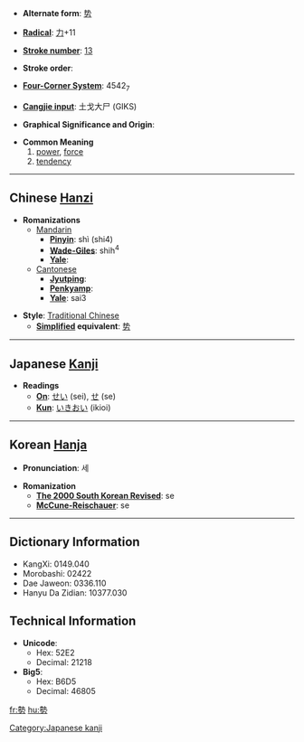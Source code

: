 * '''Alternate form''': [[势]]

* '''[[Wiktionary:Chinese radical index| Radical]]''': [[Wiktionary:Chinese radical index 力|力]]+11

* '''[[Wiktionary:Chinese total strokes index|Stroke number]]''': [[Wiktionary:Chinese total strokes index 13|13]]

* '''Stroke order''': 

* '''[[Wiktionary:Chinese four corner index|Four-Corner System]]''': 4542<sub>7</sub>

* '''[[Wiktionary:Chinese Cangjie index|Cangjie input]]''': 土戈大尸 (GIKS)

* '''Graphical Significance and Origin''': 

* '''Common Meaning'''
*#[[power]], [[force]]
*# [[tendency]]

----

== Chinese [[Hanzi]] ==

* '''Romanizations'''
** [[Mandarin]]
*** '''[[Pinyin]]''': shì (shi4)
*** '''[[Wade-Giles]]''': shih<sup>4</sup>
*** '''[[Yale]]''': 
**[[Cantonese]]
***'''[[Jyutping]]''':
***'''[[Penkyamp]]''': 
***'''[[Yale]]''': sai3

* '''Style''': [[Traditional Chinese]] 
** '''[[Simplified Chinese|Simplified]] equivalent''': [[势]]


----

== Japanese [[Kanji]] ==

* '''Readings'''
** '''[[On]]''': [[せい]] (sei), [[せ]] (se)
** '''[[Kun]]''': [[いきおい]] (ikioi)


----

== Korean [[Hanja]] ==

* '''Pronunciation''': 세

* '''Romanization'''
** '''[[The 2000 South Korean Revised Romanization|The 2000 South Korean Revised]]''': se
** '''[[McCune-Reischauer]]''': se

----

== Dictionary Information ==

* KangXi: 0149.040
* Morobashi: 02422
* Dae Jaweon: 0336.110
* Hanyu Da Zidian: 10377.030

== Technical Information ==

* '''Unicode''':
** Hex: 52E2
** Decimal: 21218
* '''Big5''':
** Hex: B6D5
** Decimal: 46805

[[Category:Japanese kanji]]

[[fr:勢]]
[[hu:勢]]